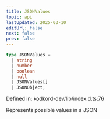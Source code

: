 ```yaml
---
title: JSONValues
topic: api
lastUpdated: 2025-03-10
editUrl: false
next: false
prev: false
---
```


```ts
type JSONValues = 
  | string
  | number
  | boolean
  | null
  | JSONValues[]
  | JSONObject;
```

Defined in: kodkord-dev/lib/index.d.ts:76

Represents possible values in a JSON
